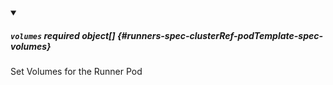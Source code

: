


<details className="config-field" data-expandable="true" open>
<summary>

##### `volumes` <span className="config-field-required" data-required="false">required</span> <span className="config-field-type">object[]</span> <span className="config-field-default"></span> <span className="config-field-enum"></span> {#runners-spec-clusterRef-podTemplate-spec-volumes}

Set Volumes for the Runner Pod

</summary>

<PartialVolumesreference />


</details>
